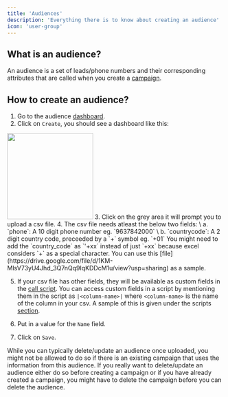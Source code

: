```yaml
---
title: 'Audiences'
description: 'Everything there is to know about creating an audience'
icon: 'user-group'
---
```


## What is an audience?

An audience is a set of leads/phone numbers and their corresponding attributes that are called when you
create a [campaign](/essentials/campaigns#how-to-create-a-campaign).

## How to create an audience?

1. Go to the audience [dashboard](https://sapien-beige.vercel.app/dashboard/audience).
2. Click on `Create`, you should see a dashboard like this:
<img height="200" src="/images/create-audience.png" />
3. Click on the grey area it will prompt you to upload a csv file.
4. The csv file needs atleast the below two fields: \
    a. `phone`: A 10 digit phone number eg. `9637842000` \
    b. `countrycode`: A 2 digit country code, preceeded by a `+` symbol eg. `+01`

<Note>
You might need to add the `country_code` as `'+xx` instead of just `+xx` because excel considers `+` as a special character.
You can use this [file](https://drive.google.com/file/d/1KM-MlsV73yU4Jhd_3Q7nQq9IqKDDcM1u/view?usp=sharing) as a sample.
</Note>

5. If your csv file has other fields, they will be available as custom fields in the [call script](/essentials/scripts#2-what-is-the-agent-doing). 
You can access custom fields in a script by mentioning them in the script as `|<column-name>|` where `<column-name>` is the name of the column in your csv. 
A sample of this is given under the scripts [section](/essentials/scripts#how-to-write-a-script).

6. Put in a value for the `Name` field.
7. Click on `Save`.

<Note>
While you can typically delete/update an audience once uploaded, you might not be allowed to do so if there is an existing campaign
that uses the information from this audience. If you really want to delete/update an audience either do so before creating a campaign or
if you have already created a campaign, you might have to delete the campaign before you can delete the audience.
</Note>
